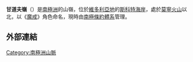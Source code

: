 {{coord|78|21|S|164|7|E|source:GNIS|display=title}}
{{Refimprove|time=2020-03-07T02:26:09+00:00}} 
'''甘道夫嶺'''（{{lang-en|Gandalf Ridge}}）是[[南極洲|南極洲]]的山嶺，位於[[維多利亞地|維多利亞地]]的[[斯科特海岸|斯科特海岸]]，處於[[莫寧火山|莫寧火山]]以北，以《[[魔戒|魔戒]]》角色命名，現時由[[南極條約體系|南極條約體系]]管理。

==外部連結==
{{cite gnis | type = antarid | id = 17597| name = Gandalf Ridge | accessdate = 2012-04-16}}

{{DEFAULTSORT:Gandalf Ridge}}
[[Category:南極洲山脈|Category:南極洲山脈]]


{{ScottCoast-geo-stub}}